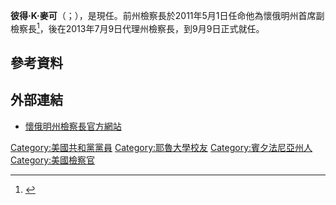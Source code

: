 {{多個問題|
{{Expand|time=2016-11-30T14:02:30+00:00}}
{{请求翻译|time=2016-11-30T14:02:30+00:00}}
}}
{{Infobox Officeholder
|name	          = 彼得·麥可
|image            = 
|native_name      = Peter Michael
|native_name_lang = en
|office      = 第36任{{le|懷俄明州檢察長|Wyoming Attorney General}}
|governor    = [[馬特·米德|馬特·米德]]
|term_start  = 2013年7月9日<br>{{small|代理：2013年7月9日－2013年9月9日}}
|term_end    = 
|predecessor = {{le|格雷戈里·A·菲利普斯|Gregory A. Phillips|格雷戈里·菲利普斯}}
|successor   =
|birth_date  = ？
|birth_place = [[美國|美國]][[賓夕法尼亞州|賓夕法尼亞州]]{{le|米底 (賓夕法尼亞州)|Media, Pennsylvania|米底}}
|death_date  = 
|death_place = 
|spouse      = 露辛達·施密德（{{lang|en|Lucinda Schmid}}）
|religion    = 
|children    = 
|alma_mater  = [[耶鲁学院|耶鲁大學]]<small>（[[文學士|B.A.]]）</small><br>{{le|懷俄明大學法學院|University of Wyoming College of Law|懷俄明大學}}<small>（[[法律博士|J.D.]]）</small>
|party       = [[共和黨_(美國)|共和黨]]
|website     = 
}}

'''彼得·K·麥可'''（{{lang-en|Peter K. Michael}}；{{bd|？|}}），是現任{{le|懷俄明州檢察長|Wyoming Attorney General}}。前州檢察長{{le|格雷戈里·A·菲利普斯|Gregory A. Phillips|格雷戈里·菲利普斯}}於2011年5月1日任命他為懷俄明州首席副檢察長<ref>{{cite web|url=http://www.naag.org/peter-k.-michael.php|title=Peter K. Michael|publisher=National Association of Attorneys General|accessdate=24 September 2013|deadurl=yes|archiveurl=https://web.archive.org/web/20130928004507/http://www.naag.org/peter-k.-michael.php|archivedate=2013年9月28日}}</ref>，後在2013年7月9日代理州檢察長，到9月9日正式就任。

==參考資料==
{{reflist}}

==外部連結==
* [http://ag.wyo.gov/ 懷俄明州檢察長官方網站] {{Wayback|url=http://ag.wyo.gov/ |date=20140519145659 }}

{{s-start}}
{{s-legal}}
{{s-bef|before={{le|格雷戈里·A·菲利普斯|Gregory A. Phillips|格雷戈里·菲利普斯}}}}
{{s-ttl|title={{le|懷俄明州檢察長|Wyoming Attorney General}}|years=2013年－}}
{{s-inc}}
{{s-end}}

{{Authority control}}
{{DEFAULTSORT:Michael, Peter K.}}
[[Category:美國共和黨黨員|Category:美國共和黨黨員]]
[[Category:耶魯大學校友|Category:耶魯大學校友]]
[[Category:賓夕法尼亞州人|Category:賓夕法尼亞州人]]
[[Category:美國檢察官|Category:美國檢察官]]